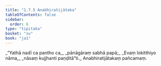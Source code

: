 ```yaml
---
title: "1.7.5 Anabhiratijātaka"
tableOfContents: false
sidebar:
  order: 6
type: "tipitaka"
basket: "su"
book: "ja1"
---
```



<DynamicBreadcrumb />

<Division number="65" book="ja1" bookNo="22" page="16">

<Paragraph number="143" type="verses" book="ja1">
_“Yathā nadī ca pantho ca,_  
_pānāgāraṃ sabhā papā;_  
_Evaṃ lokitthiyo nāma,_  
_nāsaṃ kujjhanti paṇḍitā”ti._  


</Paragraph>
</Division>

<Paragraph number="144" type="center" book="ja1">
Anabhiratijātakaṃ pañcamaṃ.
</Paragraph>